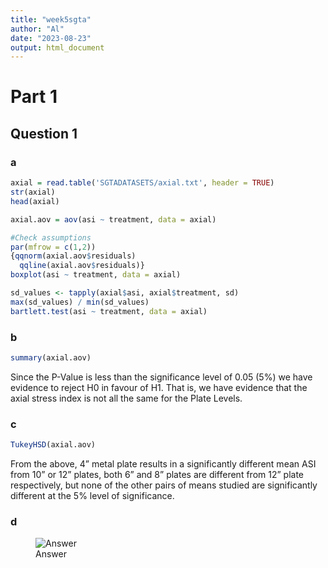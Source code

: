 ```yaml
---
title: "week5sgta"
author: "Al"
date: "2023-08-23"
output: html_document
---
```


# Part 1
## Question 1
### a
```r
axial = read.table('SGTADATASETS/axial.txt', header = TRUE)
str(axial)
head(axial)

axial.aov = aov(asi ~ treatment, data = axial)

#Check assumptions
par(mfrow = c(1,2))
{qqnorm(axial.aov$residuals)
  qqline(axial.aov$residuals)}
boxplot(asi ~ treatment, data = axial)

sd_values <- tapply(axial$asi, axial$treatment, sd)
max(sd_values) / min(sd_values)
bartlett.test(asi ~ treatment, data = axial)
```

### b
```r
summary(axial.aov)
```
Since the P-Value is less than the significance level of 0.05 (5%) we have evidence to
reject H0 in favour of H1. That is, we have evidence that the axial stress index is not all the same for
the Plate Levels.

### c
```r
TukeyHSD(axial.aov)
```
From the above, 4” metal plate results in a significantly different mean ASI from 10” or
12” plates, both 6” and 8” plates are different from 12” plate respectively, but none of the other pairs
of means studied are significantly different at the 5% level of significance.

### d
![Answer](Assets/wk5q1d.png)


